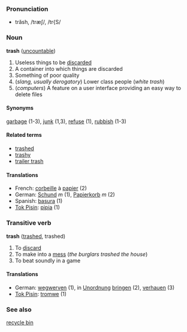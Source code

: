 ===Pronunciation===
*trăsh, /træʃ/, /tr{S/

===Noun===
'''trash''' ([[uncountable]])

# Useless things to be [[discard]]ed
# A container into which things are discarded
# Something of poor quality
# (''slang, usually derogatory'') Lower class people (''white trash'')
# (''computers'') A feature on a user interface providing an easy way to delete files

====Synonyms====
[[garbage]] (1-3), [[junk]] (1,3), [[refuse]] (1), [[rubbish]] (1-3)

====Related terms====
*[[trashed]]
*[[trashy]]
*[[trailer trash]]

====Translations====
*French: [[corbeille]] à [[papier]] (2)
*German: [[Schund]] ''m'' (1), [[Papierkorb]] ''m'' (2)
*Spanish: [[basura]] (1)
*[[Tok Pisin]]: [[pipia]] (1)

===Transitive verb===
'''trash''' ([[trashed]], trashed)

# To [[discard]]
# To make into a [[mess]] (''the burglars trashed the house'')
# To beat soundly in a game

====Translations====
*German: [[wegwerven]] (1), in [[Unordnung]] [[bringen]] (2), [[verhauen]] (3)
*[[Tok Pisin]]: [[tromwe]] (1)

===See also===
[[recycle bin]]